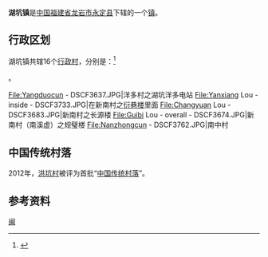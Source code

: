 {{中国乡级行政区
|景观照片文件名 = Tulou Changcheng - Nanjiang Cun - DSCF3790.JPG
|景观照片描述 = 南江村
|汉语拼音 = 
|其他语言 = 
|其他语言名称 = 
|旧称 = 
|地名出处 = 
|位置图文件名 = 
|位置图描述 = 
|自定义图片= 
|建置时间 = 
|政府驻地 = 
|毗邻 = 
|总面积 = 
|总人口 = 
|总人口年份 = 
|户籍人口 = 
|户籍人口年份 = 
|常住人口 = 
|常住人口年份 = 
|人口密度 = 
|GDP = 
|GDP年份 = 
|邮政编码 = 
|电话区号 = 597
|官方网站 = 
|网站名称 = 
|35/08/22/106/000}}
'''湖坑镇'''是[[中华人民共和国|中国]][[福建省|福建省]][[龙岩市|龙岩市]][[永定县|永定县]]下辖的一个[[镇|镇]]。

== 行政区划 ==

湖坑镇共辖16个[[行政村|行政村]]，分别是：<ref>{{PRC admin/ref sgc|35/08/22/106/000}}</ref>

{{PRC admin/children|35/08/22/106/000}}。
<gallery>
File:Yangduocun - DSCF3637.JPG|洋多村之湖坑洋多电站
File:Yanxiang Lou - inside - DSCF3733.JPG|在新南村之[[衍巷楼|衍巷楼]]里面
File:Changyuan Lou - DSCF3683.JPG|新南村之长源楼
File:Guibi Lou - overall - DSCF3674.JPG|新南村（南溪虚）之规璧楼
File:Nanzhongcun - DSCF3762.JPG|南中村
</gallery>

==中国传统村落==
2012年，[[洪坑村|洪坑村]]被评为首批“[[中国传统村落|中国传统村落]]”。

== 参考资料 ==
{{reflist}}

{{PRC admin/navcat|35/08/22/106/000}}
{{commonscat|Hukeng}}
{{中国历史文化名镇}}
[[Category:中国历史文化名镇|闽]]